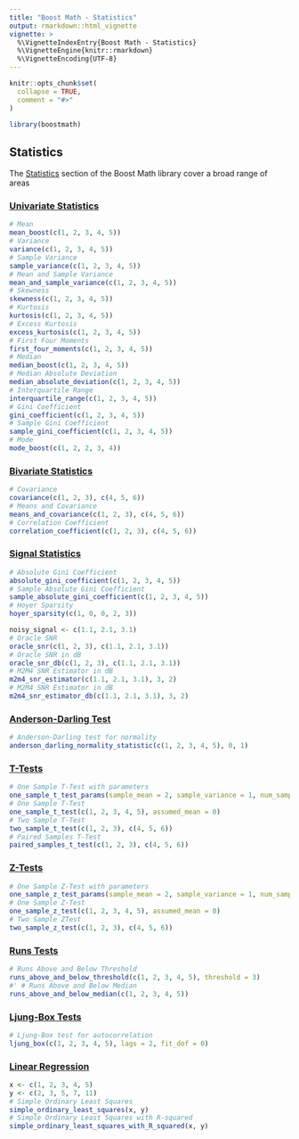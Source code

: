 ```yaml
---
title: "Boost Math - Statistics"
output: rmarkdown::html_vignette
vignette: >
  %\VignetteIndexEntry{Boost Math - Statistics}
  %\VignetteEngine{knitr::rmarkdown}
  %\VignetteEncoding{UTF-8}
---
```


```r
knitr::opts_chunk$set(
  collapse = TRUE,
  comment = "#>"
)
```

```r
library(boostmath)
```

## Statistics

The [Statistics](https://www.boost.org/doc/libs/latest/libs/math/doc/html/statistics.html) section of the Boost Math library cover a broad range of areas

### [Univariate Statistics](https://www.boost.org/doc/libs/latest/libs/math/doc/html/math_toolkit/univariate_statistics.html)

```r
# Mean
mean_boost(c(1, 2, 3, 4, 5))
# Variance
variance(c(1, 2, 3, 4, 5))
# Sample Variance
sample_variance(c(1, 2, 3, 4, 5))
# Mean and Sample Variance
mean_and_sample_variance(c(1, 2, 3, 4, 5))
# Skewness
skewness(c(1, 2, 3, 4, 5))
# Kurtosis
kurtosis(c(1, 2, 3, 4, 5))
# Excess Kurtosis
excess_kurtosis(c(1, 2, 3, 4, 5))
# First Four Moments
first_four_moments(c(1, 2, 3, 4, 5))
# Median
median_boost(c(1, 2, 3, 4, 5))
# Median Absolute Deviation
median_absolute_deviation(c(1, 2, 3, 4, 5))
# Interquartile Range
interquartile_range(c(1, 2, 3, 4, 5))
# Gini Coefficient
gini_coefficient(c(1, 2, 3, 4, 5))
# Sample Gini Coefficient
sample_gini_coefficient(c(1, 2, 3, 4, 5))
# Mode
mode_boost(c(1, 2, 2, 3, 4))
```

### [Bivariate Statistics](https://www.boost.org/doc/libs/latest/libs/math/doc/html/math_toolkit/bivariate_statistics.html)

```r
# Covariance
covariance(c(1, 2, 3), c(4, 5, 6))
# Means and Covariance
means_and_covariance(c(1, 2, 3), c(4, 5, 6))
# Correlation Coefficient
correlation_coefficient(c(1, 2, 3), c(4, 5, 6))
```

### [Signal Statistics](https://www.boost.org/doc/libs/latest/libs/math/doc/html/math_toolkit/signal_statistics.html)

```r
# Absolute Gini Coefficient
absolute_gini_coefficient(c(1, 2, 3, 4, 5))
# Sample Absolute Gini Coefficient
sample_absolute_gini_coefficient(c(1, 2, 3, 4, 5))
# Hoyer Sparsity
hoyer_sparsity(c(1, 0, 0, 2, 3))

noisy_signal <- c(1.1, 2.1, 3.1)
# Oracle SNR
oracle_snr(c(1, 2, 3), c(1.1, 2.1, 3.1))
# Oracle SNR in dB
oracle_snr_db(c(1, 2, 3), c(1.1, 2.1, 3.1))
# M2M4 SNR Estimator in dB
m2m4_snr_estimator(c(1.1, 2.1, 3.1), 3, 2)
# M2M4 SNR Estimator in dB
m2m4_snr_estimator_db(c(1.1, 2.1, 3.1), 3, 2)
```

### [Anderson-Darling Test](https://www.boost.org/doc/libs/latest/libs/math/doc/html/math_toolkit/anderson_darling.html)

```r
# Anderson-Darling test for normality
anderson_darling_normality_statistic(c(1, 2, 3, 4, 5), 0, 1)
```

### [T-Tests](https://www.boost.org/doc/libs/latest/libs/math/doc/html/math_toolkit/t_test.html)

```r
# One Sample T-Test with parameters
one_sample_t_test_params(sample_mean = 2, sample_variance = 1, num_samples = 30, assumed_mean = 0)
# One Sample T-Test
one_sample_t_test(c(1, 2, 3, 4, 5), assumed_mean = 0)
# Two Sample T-Test
two_sample_t_test(c(1, 2, 3), c(4, 5, 6))
# Paired Samples T-Test
paired_samples_t_test(c(1, 2, 3), c(4, 5, 6))
```

### [Z-Tests](https://www.boost.org/doc/libs/latest/libs/math/doc/html/math_toolkit/z_test.html)

```r
# One Sample Z-Test with parameters
one_sample_z_test_params(sample_mean = 2, sample_variance = 1, num_samples = 30, assumed_mean = 0)
# One Sample Z-Test
one_sample_z_test(c(1, 2, 3, 4, 5), assumed_mean = 0)
# Two Sample ZTest
two_sample_z_test(c(1, 2, 3), c(4, 5, 6))
```

### [Runs Tests](https://www.boost.org/doc/libs/latest/libs/math/doc/html/math_toolkit/runs_test.html)

```r
# Runs Above and Below Threshold
runs_above_and_below_threshold(c(1, 2, 3, 4, 5), threshold = 3)
#' # Runs Above and Below Median
runs_above_and_below_median(c(1, 2, 3, 4, 5))
```

### [Ljung-Box Tests](https://www.boost.org/doc/libs/latest/libs/math/doc/html/math_toolkit/ljung_box.html)

```r
# Ljung-Box test for autocorrelation
ljung_box(c(1, 2, 3, 4, 5), lags = 2, fit_dof = 0)
```

### [Linear Regression](https://www.boost.org/doc/libs/latest/libs/math/doc/html/math_toolkit/linear_regression.html)

```r
x <- c(1, 2, 3, 4, 5)
y <- c(2, 3, 5, 7, 11)
# Simple Ordinary Least Squares
simple_ordinary_least_squares(x, y)
# Simple Ordinary Least Squares with R-squared
simple_ordinary_least_squares_with_R_squared(x, y)
```
